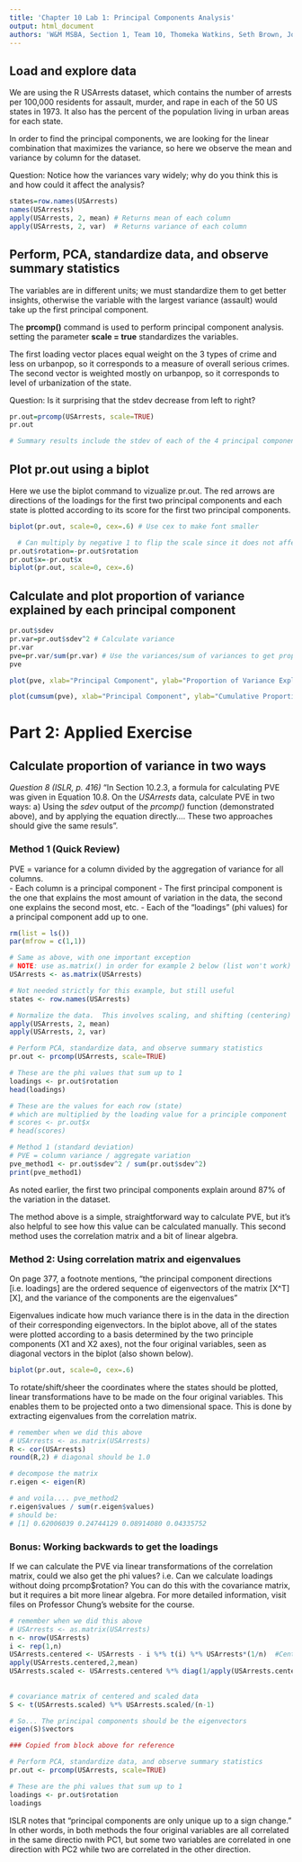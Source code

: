 ```yaml
---
title: 'Chapter 10 Lab 1: Principal Components Analysis'
output: html_document
authors: 'W&M MSBA, Section 1, Team 10, Thomeka Watkins, Seth Brown, John Custer'
---
```


## Load and explore data
We are using the R USArrests dataset, which contains the number of arrests per 100,000 residents for assault, murder, and rape in each of the 50 US states in 1973. It also has the percent of the population living in urban areas for each state.

In order to find the principal components, we are looking for the linear combination that maximizes the variance, so here we observe the mean and variance by column for the dataset.

Question: Notice how the variances vary widely; why do you think this is and how could it affect the analysis?

```r
states=row.names(USArrests)
names(USArrests)
apply(USArrests, 2, mean) # Returns mean of each column
apply(USArrests, 2, var)  # Returns variance of each column
```

## Perform, PCA, standardize data, and observe summary statistics
The variables are in different units; we must standardize them to get better insights, otherwise the variable with the largest variance (assault) would take up the first principal component.

The **prcomp()** command is used to perform principal component analysis. setting the parameter **scale = true** standardizes the variables.

The first loading vector places equal weight on the 3 types of crime and less on urbanpop, so it corresponds to a measure of overall serious crimes. The second vector is weighted mostly on urbanpop, so it corresponds to level of urbanization of the state.

Question: Is it surprising that the stdev decrease from left to right?
```r
pr.out=prcomp(USArrests, scale=TRUE) 
pr.out 

# Summary results include the stdev of each of the 4 principal components; and the loadings (rotation)
```

## Plot pr.out using a biplot
Here we use the biplot command to vizualize pr.out. The red arrows are directions of the loadings for the first two principal components and each state is plotted according to its score for the first two principal components.
```r
biplot(pr.out, scale=0, cex=.6) # Use cex to make font smaller

  # Can multiply by negative 1 to flip the scale since it does not affect variance
pr.out$rotation=-pr.out$rotation
pr.out$x=-pr.out$x
biplot(pr.out, scale=0, cex=.6)

```

## Calculate and plot proportion of variance explained by each principal component
``` r
pr.out$sdev
pr.var=pr.out$sdev^2 # Calculate variance
pr.var
pve=pr.var/sum(pr.var) # Use the variances/sum of variances to get proportion of variance explained
pve

plot(pve, xlab="Principal Component", ylab="Proportion of Variance Explained", ylim=c(0,1),type='b')

plot(cumsum(pve), xlab="Principal Component", ylab="Cumulative Proportion of Variance Explained", ylim=c(0,1),type='b')

```

# Part 2:  Applied Exercise
## Calculate proportion of variance in two ways
*Question 8 (ISLR, p. 416)*
"In Section 10.2.3, a formula for calculating PVE was given in Equation 10.8.  On the *USArrests* data, calculate PVE in two ways:  a) Using the *sdev* output of the *prcomp()* function (demonstrated above), and by applying the equation directly.... These two approaches should give the same resuls".

### Method 1 (Quick Review)
PVE = variance for a column divided by the aggregation of variance for all columns.  
-  Each column is a principal component 
- The first principal component is the one that explains the most amount of variation in the data, the second one explains the second most, etc.
- Each of the "loadings" (phi values) for a principal component add up to one.  

``` r
rm(list = ls())
par(mfrow = c(1,1))

# Same as above, with one important exception 
# NOTE: use as.matrix() in order for example 2 below (list won't work)
USArrests <- as.matrix(USArrests)

# Not needed strictly for this example, but still useful
states <- row.names(USArrests)

# Normalize the data.  This involves scaling, and shifting (centering) it
apply(USArrests, 2, mean)
apply(USArrests, 2, var)

# Perform PCA, standardize data, and observe summary statistics
pr.out <- prcomp(USArrests, scale=TRUE)

# These are the phi values that sum up to 1 
loadings <- pr.out$rotation 
head(loadings)

# These are the values for each row (state) 
# which are multiplied by the loading value for a principle component
# scores <- pr.out$x
# head(scores)
```
```r

# Method 1 (standard deviation)
# PVE = column variance / aggregate variation
pve_method1 <- pr.out$sdev^2 / sum(pr.out$sdev^2)
print(pve_method1)

```

As noted earlier, the first two principal components explain around 87% of the variation in the dataset.  

The method above is a simple, straightforward way to calculate PVE, but it's also helpful to see how this value can be calculated manually.  This second method uses the correlation matrix and a bit of linear algebra.  

### Method 2:  Using correlation matrix and eigenvalues

On page 377, a footnote mentions, "the principal component directions [i.e. loadings] are the ordered sequence of eigenvectors of the matrix [X^T][X], and the variance of the components are the eigenvalues"

Eigenvalues indicate how much variance there is in the data in the direction of their corresponding eigenvectors. In the biplot above, all of the states were plotted according to a basis determined by the two principle components (X1 and X2 axes), not the four original variables, seen as diagonal vectors in the biplot (also shown below).   

```r
biplot(pr.out, scale=0, cex=.6) 
```

To rotate/shift/sheer the coordinates where the states should be plotted, linear transformations have to be made on the four original variables.  This enables them to be projected onto a two dimensional space. This is done by extracting eigenvalues from the correlation matrix.

```r
# remember when we did this above
# USArrests <- as.matrix(USArrests)
R <- cor(USArrests)
round(R,2) # diagonal should be 1.0
```
```r

# decompose the matrix 
r.eigen <- eigen(R)

# and voila.... pve_method2
r.eigen$values / sum(r.eigen$values) 
# should be:
# [1] 0.62006039 0.24744129 0.08914080 0.04335752
```

### Bonus:  Working backwards to get the loadings 
If we can calculate the PVE via linear transformations of the correlation matrix, could we also get the phi values?  i.e. Can we calculate loadings without doing prcomp$rotation?  You can do this with the covariance matrix, but it requires a bit more linear algebra.  For more detailed information, visit files on Professor Chung's website for the course.

``` r
# remember when we did this above
# USArrests <- as.matrix(USArrests)
n <- nrow(USArrests)
i <- rep(1,n)
USArrests.centered <- USArrests - i %*% t(i) %*% USArrests*(1/n)  #Center
apply(USArrests.centered,2,mean)
USArrests.scaled <- USArrests.centered %*% diag(1/apply(USArrests.centered, 2, sd)) 
 
  
# covariance matrix of centered and scaled data
S <- t(USArrests.scaled) %*% USArrests.scaled/(n-1)

# So... The principal components should be the eigenvectors
eigen(S)$vectors
``` 

```r
### Copied from block above for reference

# Perform PCA, standardize data, and observe summary statistics
pr.out <- prcomp(USArrests, scale=TRUE)

# These are the phi values that sum up to 1 
loadings <- pr.out$rotation 
loadings

```

ISLR notes that "principal components are only unique up to a sign change."  In other words, in both methods the four original variables are all correlated in the same directio nwith PC1, but some two variables are correlated in one direction with PC2 while two are correlated in the other direction.



